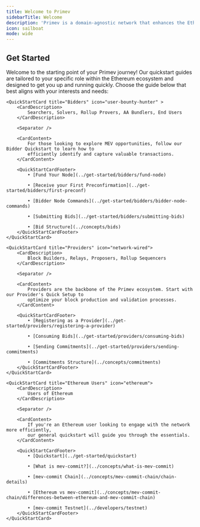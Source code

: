 ```yaml
---
title: Welcome to Primev
sidebarTitle: Welcome
description: 'Primev is a domain-agnostic network that enhances the Ethereum blockbuilding experience by streamlining MEV coordination and improving the interaction among searchers, users, and builders.'
icon: sailboat
mode: wide
---
```


## Get Started

Welcome to the starting point of your Primev journey!
Our quickstart guides are tailored to your specific role within the Ethereum ecosystem and designed to get you up and running quickly.
Choose the guide below that best aligns with your interests and needs:



<CardGroup cols={3}>

    <QuickStartCard title="Bidders" icon="user-bounty-hunter" >
        <CardDescription>
            Searchers, Solvers, Rollup Provers, AA Bundlers, End Users
        </CardDescription>

        <Separator />

        <CardContent>
            For those looking to explore MEV opportunities, follow our Bidder Quickstart to learn how to
            efficiently identify and capture valuable transactions.
        </CardContent>

        <QuickStartCardFooter>
            • [Fund Your Node](../get-started/bidders/fund-node)

            • [Receive your First Preconfirmation](../get-started/bidders/first-preconf)

            • [Bidder Node Commands](../get-started/bidders/bidder-node-commands)

            • [Submitting Bids](../get-started/bidders/submitting-bids)

            • [Bid Structure](../concepts/bids)
        </QuickStartCardFooter>
    </QuickStartCard>

    <QuickStartCard title="Providers" icon="network-wired">
        <CardDescription>
            Block Builders, Relays, Proposers, Rollup Sequencers
        </CardDescription>

        <Separator />

        <CardContent>
            Providers are the backbone of the Primev ecosystem. Start with our Provider's Quick Setup to
            optimize your block production and validation processes.
        </CardContent>

        <QuickStartCardFooter>
            • [Registering as a Provider](../get-started/providers/registering-a-provider)

            • [Consuming Bids](../get-started/providers/consuming-bids)

            • [Sending Commitments](../get-started/providers/sending-commitments)

            • [Commitments Structure](../concepts/commitments)
        </QuickStartCardFooter>
    </QuickStartCard>

    <QuickStartCard title="Ethereum Users" icon="ethereum">
        <CardDescription>
            Users of Ethereum
        </CardDescription>

        <Separator />

        <CardContent>
            If you're an Ethereum user looking to engage with the network more efficiently,
            our general quickstart will guide you through the essentials.
        </CardContent>

        <QuickStartCardFooter>
            • [Quickstart](../get-started/quickstart)

            • [What is mev-commit?](../concepts/what-is-mev-commit)

            • [mev-commit Chain](../concepts/mev-commit-chain/chain-details)

            • [Ethereum vs mev-commit](../concepts/mev-commit-chain/differences-between-ethereum-and-mev-commit-chain)

            • [mev-commit Testnet](../developers/testnet)
        </QuickStartCardFooter>
    </QuickStartCard>

</CardGroup>

